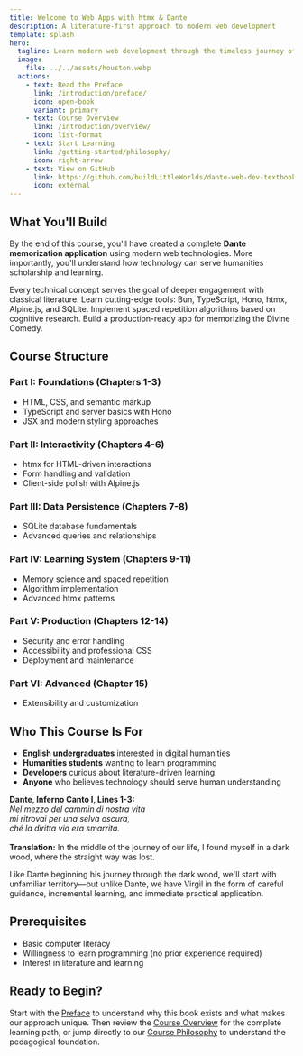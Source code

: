 ```yaml
---
title: Welcome to Web Apps with htmx & Dante
description: A literature-first approach to modern web development
template: splash
hero:
  tagline: Learn modern web development through the timeless journey of Dante's Divine Comedy
  image:
    file: ../../assets/houston.webp
  actions:
    - text: Read the Preface
      link: /introduction/preface/
      icon: open-book
      variant: primary
    - text: Course Overview
      link: /introduction/overview/
      icon: list-format
    - text: Start Learning
      link: /getting-started/philosophy/
      icon: right-arrow
    - text: View on GitHub
      link: https://github.com/buildLittleWorlds/dante-web-dev-textbook
      icon: external
---
```



## What You'll Build

By the end of this course, you'll have created a complete **Dante memorization application** using modern web technologies. More importantly, you'll understand how technology can serve humanities scholarship and learning.

<CardGrid>
  <Card title="🎯 Literature-First Approach" icon="open-book">
    Every technical concept serves the goal of deeper engagement with classical literature.
  </Card>
  <Card title="🚀 Modern Stack" icon="rocket">
    Learn cutting-edge tools: Bun, TypeScript, Hono, htmx, Alpine.js, and SQLite.
  </Card>
  <Card title="🧠 Learning Science" icon="puzzle">
    Implement spaced repetition algorithms based on cognitive research.
  </Card>
  <Card title="📚 Complete Project" icon="star">
    Build a production-ready app for memorizing the Divine Comedy.
  </Card>
</CardGrid>

## Course Structure

### Part I: Foundations (Chapters 1-3)
- HTML, CSS, and semantic markup
- TypeScript and server basics with Hono
- JSX and modern styling approaches

### Part II: Interactivity (Chapters 4-6)
- htmx for HTML-driven interactions
- Form handling and validation
- Client-side polish with Alpine.js

### Part III: Data Persistence (Chapters 7-8)
- SQLite database fundamentals
- Advanced queries and relationships

### Part IV: Learning System (Chapters 9-11)
- Memory science and spaced repetition
- Algorithm implementation
- Advanced htmx patterns

### Part V: Production (Chapters 12-14)
- Security and error handling
- Accessibility and professional CSS
- Deployment and maintenance

### Part VI: Advanced (Chapter 15)
- Extensibility and customization

## Who This Course Is For

- **English undergraduates** interested in digital humanities
- **Humanities students** wanting to learn programming
- **Developers** curious about literature-driven learning
- **Anyone** who believes technology should serve human understanding

<div class="tercet-quote">
<strong>Dante, Inferno Canto I, Lines 1-3:</strong><br/>
<em>Nel mezzo del cammin di nostra vita<br/>
mi ritrovai per una selva oscura,<br/>
ché la diritta via era smarrita.</em><br/><br/>
<strong>Translation:</strong> In the middle of the journey of our life, I found myself in a dark wood, where the straight way was lost.
</div>

Like Dante beginning his journey through the dark wood, we'll start with unfamiliar territory—but unlike Dante, we have Virgil in the form of careful guidance, incremental learning, and immediate practical application.

## Prerequisites

- Basic computer literacy
- Willingness to learn programming (no prior experience required)
- Interest in literature and learning

## Ready to Begin?

Start with the [Preface](/introduction/preface/) to understand why this book exists and what makes our approach unique. Then review the [Course Overview](/introduction/overview/) for the complete learning path, or jump directly to our [Course Philosophy](/getting-started/philosophy/) to understand the pedagogical foundation.